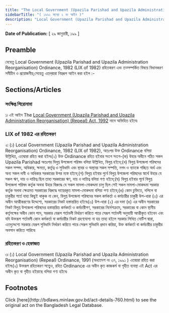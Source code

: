 ```yaml
---
title: "The Local Government (Upazila Parishad and Upazila Administration Reorganisation) (Repeal) Act, 1992"
sidebarTitle: "( ১৯৯২ সনের ২ নং আইন )"
description: "Local Government (Upazila Parishad and Upazila Administration Reorganisation) Ordinance, 1982 রহিতকরণকল্পে প্রণীত আইন৷"
---
```


**Date of Publication:** [ ২৯ জানুয়ারী, ১৯৯ ]

## Preamble

যেহেতু Local Government (Upazila Parishad and Upazila Administration Reorganisation) Ordinance, 1982 (LIX of 1982) রহিতকরণ এবং তত্সম্পর্কিত বিষয়ে বিধানকরণ সমীচীন ও প্রয়োজনীয়;সেহেতু এতদ্‌দ্বারা নিম্নরূপ আইন করা হইল :-

## Sections/Articles

### সংক্ষিপ্ত শিরোনামা

১৷ এই আইন The [Local Government (Upazila Parishad and Upazila Administration Reorganisation) (Repeal) Act, 1992](/laws/act-760 "Local Government (Upazila Parishad and Upazila Administration Reorganisation) (Repeal) Act, 1992") নামে অভিহিত হইবে৷

### LIX of 1982 এর রহিতকরণ

২৷ (১) Local Government (Upazila Parishad and Upazila Administration Reorganisation) Ordinance, 1982 (LIX of 1982), অতঃপর উক্ত Ordinance বলিয়া উল্লিখিত, এতদ্বারা রহিত করা হইল৷(২) উক্ত Ordinance রহিত হইবার সংগে সংগে-(ক) উহার অধীনে গঠিত সকল Upazila Parishad অতঃপর বিলুপ্ত উপজেলা পরিষদ বলিয়া উল্লিখিত, বিলুপ্ত হইবে;(খ) বিলুপ্ত উপজেলা পরিষদের সকল সম্পদ, অধিকার, ক্ষমতা, কর্তৃত্ব ও সুবিধাদি এবং স্থাবর ও অস্থাবর সকল সম্পত্তি, নগদ ও ব্যাংকে গচ্ছিত অর্থ এবং অন্য সকল দাবী ও অধিকার সরকারের উপর ন্যস্ত হইবে;(গ) বিলুপ্ত হইবার পুর্বে বিলুপ্ত উপজেলা পরিষদের স্বার্থে উহার যে সকল ঋণ, দায় ও দায়িত্ব ছিল তাহা সরকারের ঋণ, দায় ও দায়িত্ব বলিয়া গণ্য হইবে;(ঘ) বিলুপ্ত হইবার পূর্বে বিলুপ্ত উপজেলা পরিষদ কর্তৃক অথবা উহার বিরুদ্ধে যে সকল মামলা-মোকদ্দমা চালু ছিল সেই সকল মামলা-মোকদ্দমা সরকার কর্তৃক অথবা ক্ষেত্রমত সরকারের বিরুদ্ধে দায়েরকৃত মামলা-মোকদ্দমা বলিয়া গণ্য হইবে;(ঙ) কোন চুক্তিতে, দলিলে বা চাকুরীর শর্তে যাহা কিছুই থাকুক না কেন, বিলুপ্ত উপজেলা পরিষদের সকল কর্মকর্তা ও কর্মচারীর চাকুরী উপ-ধারা (৩) এর অধীন আত্মীকরণের উদ্দেশ্যে, সরকারের নিকট হস্তান্তরিত হইবে৷(৩) উপ-ধারা (২) এর দফা (ঙ) এর অধীন সরকারের নিকট বিলুপ্ত উপজেলা পরিষদের হস্তান্তরিত কর্মকর্তা ও কর্মচারীগণ, সরকারের নির্দেশক্রমে, সরকারের বা কোন স্থানীয় কর্তৃপক্ষের অধীন কোন পদে, সরকার যেরূপ শর্তাবলী নির্ধারণ করিতে পারে সেরূপ শর্তাবলী অনুযায়ী আত্মীকৃত হইবেন এবং যদি উক্তরূপ শর্তাবলী কোন কর্মকর্তা বা কর্মচারীর নিকট গ্রহণযোগ্য না হয় তাহা হইলে সরকার লিখিত নোটিশ দ্বারা, এতদুদ্দেশ্যে সরকার যেরূপ সুবিধাদি নির্ধারণ করিতে পারে সেরূপ সুবিধাদি প্রদান করিয়া, উক্ত কর্মকর্তা বা কর্মচারীর চাকুরীর অবসান করিতে পারিবে৷

### রহিতকরণ ও হেফাজত

৩৷ (১) Local Government (Upazila Parishad and Upazila Administration Reorganisation) (Repeal) Ordinance, 1991 (অধ্যাদেশ নং ৩৭, ১৯৯১ ) এতদ্বারা রহিত করা হইল৷(২) উক্তরূপ রহিতকরণ সত্ত্বেও, রহিত Ordinance এর অধীন কৃত কাজকর্ম বা গৃহীত ব্যবস্থা এই Act এর অধীন কৃত বা গৃহীত হইয়াছে বলিয়া গণ্য হইবে৷

## Footnotes

<Note>
  Click [here](http://bdlaws.minlaw.gov.bd/act-details-760.html) to see the original act on the Bangladesh Legal Database.
</Note>
